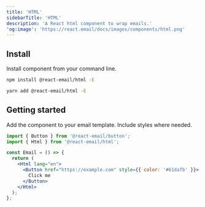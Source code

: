 ```yaml
---
title: 'HTML'
sidebarTitle: 'HTML'
description: 'A React html component to wrap emails.'
'og:image': 'https://react.email/docs/images/components/html.png'
---
```



## Install

Install component from your command line.

<CodeGroup>

```sh npm
npm install @react-email/html -E
```

```sh yarn
yarn add @react-email/html -E
```

</CodeGroup>

## Getting started

Add the component to your email template. Include styles where needed.

```jsx
import { Button } from '@react-email/button';
import { Html } from '@react-email/html';

const Email = () => {
  return (
    <Html lang="en">
      <Button href="https://example.com" style={{ color: '#61dafb' }}>
        Click me
      </Button>
    </Html>
  );
};
```

<Support />
